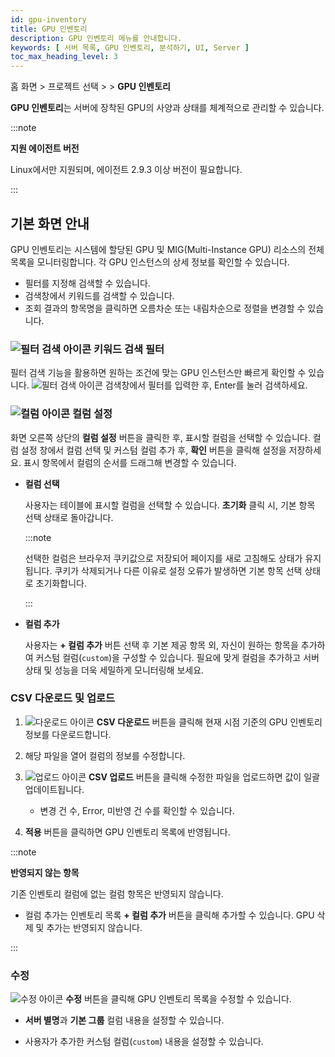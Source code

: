 ```yaml
---
id: gpu-inventory
title: GPU 인벤토리
description: GPU 인벤토리 메뉴를 안내합니다. 
keywords: [ 서버 목록, GPU 인벤토리, 분석하기, UI, Server ]
toc_max_heading_level: 3
---
```


홈 화면 &gt; 프로젝트 선택 &gt; <Cmdname sid="side_serverList" className="uitext" /> &gt; **GPU 인벤토리**

**GPU 인벤토리**는 서버에 장착된 GPU의 사양과 상태를 체계적으로 관리할 수 있습니다.

:::note

**지원 에이전트 버전**

Linux에서만 지원되며, 에이전트 2.9.3 이상 버전이 필요합니다.

:::

## 기본 화면 안내

GPU 인벤토리는 시스템에 할당된 GPU 및 MIG(Multi-Instance GPU) 리소스의 전체 목록을 모니터링합니다. 각 GPU 인스턴스의 상세 정보를 확인할 수 있습니다. 

* 필터를 지정해 검색할 수 있습니다.
* 검색창에서 키워드를 검색할 수 있습니다.
* 조회 결과의 항목명을 클릭하면 오름차순 또는 내림차순으로 정렬을 변경할 수 있습니다.

### ![필터 검색 아이콘](/img/ico-filter.svg) 키워드 검색 필터

필터 검색 기능을 활용하면 원하는 조건에 맞는 GPU 인스턴스만 빠르게 확인할 수 있습니다. ![필터 검색 아이콘](/img/ico-filter.svg) 검색창에서 필터를 입력한 후, Enter를 눌러 검색하세요. 

### ![컬럼 아이콘](/img/ico-column.svg) 컬럼 설정

화면 오른쪽 상단의 **컬럼 설정** 버튼을 클릭한 후, 표시할 컬럼을 선택할 수 있습니다. 컬럼 설정 창에서 컬럼 선택 및 커스텀 컬럼 추가 후, **확인** 버튼을 클릭해 설정을 저장하세요. 표시 항목에서 컬럼의 순서를 드래그해 변경할 수 있습니다. 

- **컬럼 선택**

    사용자는 테이블에 표시할 컬럼을 선택할 수 있습니다. **초기화** 클릭 시, 기본 항목 선택 상태로 돌아갑니다.

    :::note

    선택한 컬럼은 브라우저 쿠키값으로 저장되어 페이지를 새로 고침해도 상태가 유지됩니다. 쿠키가 삭제되거나 다른 이유로 설정 오류가 발생하면 기본 항목 선택 상태로 초기화합니다.

    :::

- **컬럼 추가**

    사용자는 **+ 컬럼 추가** 버튼 선택 후 기본 제공 항목 외, 자신이 원하는 항목을 추가하여 커스텀 컬럼(`custom`)을 구성할 수 있습니다. 필요에 맞게 컬럼을 추가하고 서버 상태 및 성능을 더욱 세밀하게 모니터링해 보세요.

### CSV 다운로드 및 업로드

1. ![다운로드 아이콘](/img/ico-download.svg) **CSV 다운로드** 버튼을 클릭해 현재 시점 기준의 GPU 인벤토리 정보를 다운로드합니다. 

1. 해당 파일을 열어 컬럼의 정보를 수정합니다.

1. ![업로드 아이콘](/img/ico-upload.svg) **CSV 업로드** 버튼을 클릭해 수정한 파일을 업로드하면 값이 일괄 업데이트됩니다. 

    * 변경 건 수, Error, 미반영 건 수를 확인할 수 있습니다. 

1. **적용** 버튼을 클릭하면 GPU 인벤토리 목록에 반영됩니다. 

:::note

**반영되지 않는 항목**

기존 인벤토리 컬럼에 없는 컬럼 항목은 반영되지 않습니다. 
* 컬럼 추가는 인벤토리 목록 **+ 컬럼 추가** 버튼을 클릭해 추가할 수 있습니다. GPU 삭제 및 추가는 반영되지 않습니다. 

:::

### 수정

![수정 아이콘](/img/ic-edit.svg) **수정** 버튼을 클릭해 GPU 인벤토리 목록을 수정할 수 있습니다.

- **서버 별명**과 **기본 그룹** 컬럼 내용을 설정할 수 있습니다.

- 사용자가 추가한 커스텀 컬럼(`custom`) 내용을 설정할 수 있습니다.